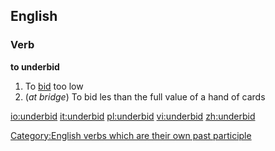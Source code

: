==English==
===Verb===
'''to underbid'''
# To [[bid]] too low
#(''at bridge'') To bid les than the full value of a hand of cards

[[Category:English verbs which are their own past participle]]

[[io:underbid]]
[[it:underbid]]
[[pl:underbid]]
[[vi:underbid]]
[[zh:underbid]]